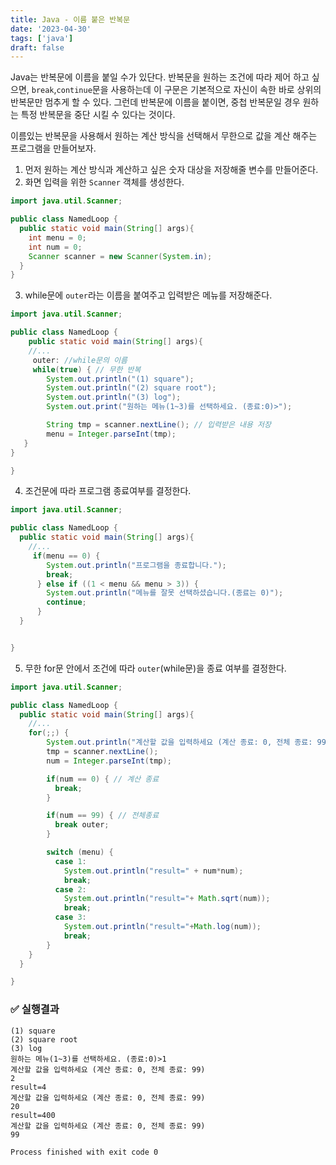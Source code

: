 ```yaml
---
title: Java - 이름 붙은 반복문
date: '2023-04-30'
tags: ['java']
draft: false
---
```


Java는 반복문에 이름을 붙일 수가 있단다. 반복문을 원하는 조건에 따라 제어 하고 싶으면, `break`,`continue`문을 사용하는데 이 구문은 기본적으로 자신이 속한 바로 상위의 반복문만 멈추게 할 수 있다. 그런데 반복문에 이름을 붙이면, 중첩 반복문일 경우 원하는 특정 반복문을 중단 시킬 수 있다는 것이다.

이름있는 반복문을 사용해서 원하는 계산 방식을 선택해서 무한으로 값을 계산 해주는 프로그램을 만들어보자.

1. 먼저 원하는 계산 방식과 계산하고 싶은 숫자 대상을 저장해줄 변수를 만들어준다.
2. 화면 입력을 위한 `Scanner` 객체를 생성한다.

```java
import java.util.Scanner;

public class NamedLoop {
  public static void main(String[] args){
    int menu = 0;
    int num = 0;
    Scanner scanner = new Scanner(System.in);
  }
}
```
3. while문에 `outer`라는 이름을 붙여주고 입력받은 메뉴를 저장해준다.


```java
import java.util.Scanner;

public class NamedLoop {
    public static void main(String[] args){
    //...
     outer: //while문의 이름
     while(true) { // 무한 반복
        System.out.println("(1) square");
        System.out.println("(2) square root");
        System.out.println("(3) log");
        System.out.print("원하는 메뉴(1~3)를 선택하세요. (종료:0)>");

        String tmp = scanner.nextLine(); // 입력받은 내용 저장
        menu = Integer.parseInt(tmp);
   }
}

}
```

4. 조건문에 따라 프로그램 종료여부를 결정한다.

```java
import java.util.Scanner;

public class NamedLoop {
  public static void main(String[] args){
    //...
     if(menu == 0) {
        System.out.println("프로그램을 종료합니다.");
        break;
      } else if ((1 < menu && menu > 3)) {
        System.out.println("메뉴를 잘못 선택하셨습니다.(종료는 0)");
        continue;
      }
  }


}
```

5. 무한 for문 안에서 조건에 따라 `outer`(while문)을 종료 여부를 결정한다.
```java
import java.util.Scanner;

public class NamedLoop {
  public static void main(String[] args){
    //...
    for(;;) {
        System.out.println("계산할 값을 입력하세요 (계산 종료: 0, 전체 종료: 99)");
        tmp = scanner.nextLine();
        num = Integer.parseInt(tmp);

        if(num == 0) { // 계산 종료
          break;
        }

        if(num == 99) { // 전체종료
          break outer;
        }

        switch (menu) {
          case 1:
            System.out.println("result=" + num*num);
            break;
          case 2:
            System.out.println("result="+ Math.sqrt(num));
            break;
          case 3:
            System.out.println("result="+Math.log(num));
            break;
        }
    }
  }

}
```

### ✅ 실행결과

```cli
(1) square
(2) square root
(3) log
원하는 메뉴(1~3)를 선택하세요. (종료:0)>1
계산할 값을 입력하세요 (계산 종료: 0, 전체 종료: 99)
2
result=4
계산할 값을 입력하세요 (계산 종료: 0, 전체 종료: 99)
20
result=400
계산할 값을 입력하세요 (계산 종료: 0, 전체 종료: 99)
99

Process finished with exit code 0
```